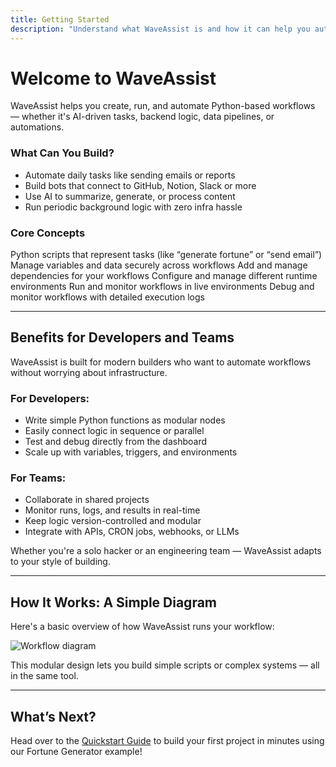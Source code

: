 ```yaml
---
title: Getting Started
description: "Understand what WaveAssist is and how it can help you automate workflows with ease."
---
```


# Welcome to WaveAssist

WaveAssist helps you create, run, and automate Python-based workflows — whether it's AI-driven tasks, backend logic, data pipelines, or automations.

### What Can You Build?

- Automate daily tasks like sending emails or reports
- Build bots that connect to GitHub, Notion, Slack or more
- Use AI to summarize, generate, or process content
- Run periodic background logic with zero infra hassle

### Core Concepts

<CardGroup cols={2}>
  <Card title="Nodes" icon="diagram-project" href="./core-concepts/nodes">
    Python scripts that represent tasks (like “generate fortune” or “send email”)
  </Card>
  <Card title="Data" icon="database" href="./core-concepts/data">
    Manage variables and data securely across workflows
  </Card>
  <Card title="Packages" icon="box" href="./core-concepts/packages">
    Add and manage dependencies for your workflows
  </Card>
  <Card title="Environments" icon="cubes" href="./core-concepts/environments">
    Configure and manage different runtime environments
  </Card>
  <Card title="Deployments" icon="cloud" href="./core-concepts/deployments">
    Run and monitor workflows in live environments
  </Card>
  <Card title="Logs" icon="file-lines" href="./core-concepts/logs">
    Debug and monitor workflows with detailed execution logs
  </Card>
</CardGroup>

---

## Benefits for Developers and Teams

WaveAssist is built for modern builders who want to automate workflows without worrying about infrastructure.

### For Developers:
- Write simple Python functions as modular nodes
- Easily connect logic in sequence or parallel
- Test and debug directly from the dashboard
- Scale up with variables, triggers, and environments

### For Teams:
- Collaborate in shared projects
- Monitor runs, logs, and results in real-time
- Keep logic version-controlled and modular
- Integrate with APIs, CRON jobs, webhooks, or LLMs

Whether you're a solo hacker or an engineering team — WaveAssist adapts to your style of building.

---

## How It Works: A Simple Diagram

Here's a basic overview of how WaveAssist runs your workflow:

<Frame caption="Basic Workflow Diagram (Conceptual)">
  <img src="/images/how_it_works_WaveAssist.png" alt="Workflow diagram" />
</Frame>

This modular design lets you build simple scripts or complex systems — all in the same tool.

---

## What’s Next?

Head over to the [Quickstart Guide](./quickstart) to build your first project in minutes using our Fortune Generator example!
